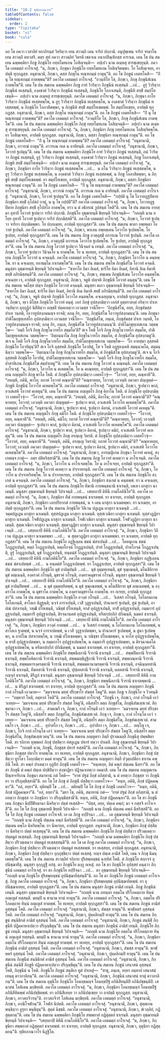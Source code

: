 ```yaml
---
title: "10.2 ทุติยภาณวาร"
tableOfContents: false
sidebar:
  order: 2
type: "tipitaka"
basket: "vi"
book: "cula"
---
```



<DynamicBreadcrumb />

<Division number="411" book="cula">

<Paragraph number="2017" book="cula">
อถ โข ภควา เวสาลิยํ ยถาภิรนฺตํ วิหริตฺวา เยน สาวตฺถิ เตน จาริกํ ปกฺกามิ. อนุปุพฺเพน จาริกํ จรมาโน เยน สาวตฺถิ ตทวสริ. ตตฺร สุทํ ภควา สาวตฺถิยํ วิหรติ เชตวเน อนาถปิณฺฑิกสฺส อาราเม. เตน โข ปน สมเยน ฉพฺพคฺคิยา ภิกฺขู ภิกฺขุนิโย กทฺทโมทเกน โอสิญฺจนฺติ—  อปฺเปว นาม อเมฺหสุ สารชฺเชยฺยุนฺติ. ภควโต เอตมตฺถํ อาโรเจสุํ. “น, ภิกฺขเว, ภิกฺขุนา ภิกฺขุนิโย กทฺทโมทเกน โอสิญฺจิตพฺพา. โย โอสิญฺเจยฺย, อาปตฺติ ทุกฺกฏสฺส. อนุชานามิ, ภิกฺขเว, ตสฺส ภิกฺขุโน ทณฺฑกมฺมํ กาตุนฺ”ติ. อถ โข ภิกฺขูนํ เอตทโหสิ—  “กิํ นุ โข ทณฺฑกมฺมํ กาตพฺพนฺ”ติ? ภควโต เอตมตฺถํ อาโรเจสุํ. “อวนฺทิโย โส, ภิกฺขเว, ภิกฺขุ ภิกฺขุนิสํเฆน กาตพฺโพ”ติ.
</Paragraph>

<Paragraph number="2018" book="cula">
เตน โข ปน สมเยน ฉพฺพคฺคิยา ภิกฺขู กายํ วิวริตฺวา ภิกฺขุนีนํ ทเสฺสนฺติ …เป…  อูรุํ วิวริตฺวา ภิกฺขุนีนํ ทเสฺสนฺติ, องฺคชาตํ วิวริตฺวา ภิกฺขุนีนํ ทเสฺสนฺติ, ภิกฺขุนิโย โอภาเสนฺติ, ภิกฺขุนีหิ สทฺธิํ สมฺปโยเชนฺติ—  อปฺเปว นาม อเมฺหสุ สารชฺเชยฺยุนฺติ. ภควโต เอตมตฺถํ อาโรเจสุํ. “น, ภิกฺขเว, ภิกฺขุนา กาโย วิวริตฺวา ภิกฺขุนีนํ ทเสฺสตพฺโพ, น อูรุ วิวริตฺวา ภิกฺขุนีนํ ทเสฺสตพฺโพ, น องฺคชาตํ วิวริตฺวา ภิกฺขุนีนํ ทเสฺสตพฺพํ, น ภิกฺขุนิโย โอภาสิตพฺพา, น ภิกฺขุนีหิ สทฺธิํ สมฺปโยเชตพฺพํ. โย สมฺปโยเชยฺย, อาปตฺติ ทุกฺกฏสฺส. อนุชานามิ, ภิกฺขเว, ตสฺส ภิกฺขุโน ทณฺฑกมฺมํ กาตุนฺ”ติ. อถ โข ภิกฺขูนํ เอตทโหสิ—  “กิํ นุ โข ทณฺฑกมฺมํ กาตพฺพนฺ”ติ? ภควโต เอตมตฺถํ อาโรเจสุํ. “อวนฺทิโย โส, ภิกฺขเว, ภิกฺขุ ภิกฺขุนิสํเฆน กาตพฺโพ”ติ.
</Paragraph>

<Paragraph number="2019" book="cula">
เตน โข ปน สมเยน ฉพฺพคฺคิยา ภิกฺขุนิโย ภิกฺขุํ กทฺทโมทเกน โอสิญฺจนฺติ—  อปฺเปว นาม อเมฺหสุ สารชฺเชยฺยุนฺติ. ภควโต เอตมตฺถํ อาโรเจสุํ. “น, ภิกฺขเว, ภิกฺขุนิยา ภิกฺขุ กทฺทโมทเกน โอสิญฺจิตพฺโพ. ยา โอสิญฺเจยฺย, อาปตฺติ ทุกฺกฏสฺส. อนุชานามิ, ภิกฺขเว, ตสฺสา ภิกฺขุนิยา ทณฺฑกมฺมํ กาตุนฺ”ติ. อถ โข ภิกฺขูนํ เอตทโหสิ—  “กิํ นุ โข ทณฺฑกมฺมํ กาตพฺพนฺ”ติ? ภควโต เอตมตฺถํ อาโรเจสุํ. “อนุชานามิ, ภิกฺขเว, อาวรณํ กาตุนฺ”ติ. อาวรเณ กเต น อาทิยนฺติ. ภควโต เอตมตฺถํ อาโรเจสุํ. “อนุชานามิ, ภิกฺขเว, โอวาทํ ฐเปตุนฺ”ติ.
</Paragraph>

<Paragraph number="2020" book="cula">
เตน โข ปน สมเยน ฉพฺพคฺคิยา ภิกฺขุนิโย กายํ วิวริตฺวา ภิกฺขูนํ ทเสฺสนฺติ, ถนํ วิวริตฺวา ภิกฺขูนํ ทเสฺสนฺติ, อูรุํ วิวริตฺวา ภิกฺขูนํ ทเสฺสนฺติ, องฺคชาตํ วิวริตฺวา ภิกฺขูนํ ทเสฺสนฺติ, ภิกฺขู โอภาเสนฺติ, ภิกฺขูหิ สทฺธิํ สมฺปโยเชนฺติ—  อปฺเปว นาม อเมฺหสุ สารชฺเชยฺยุนฺติ. ภควโต เอตมตฺถํ อาโรเจสุํ. “น, ภิกฺขเว, ภิกฺขุนิยา กาโย วิวริตฺวา ภิกฺขูนํ ทเสฺสตพฺโพ …เป…  น ถโน วิวริตฺวา ภิกฺขูนํ ทเสฺสตพฺโพ, น อูรุ วิวริตฺวา ภิกฺขูนํ ทเสฺสตพฺโพ, น องฺคชาตํ วิวริตฺวา ภิกฺขูนํ ทเสฺสตพฺพํ, น ภิกฺขู โอภาสิตพฺพา, น ภิกฺขูหิ สทฺธิํ สมฺปโยเชตพฺพํ. ยา สมฺปโยเชยฺย, อาปตฺติ ทุกฺกฏสฺส. อนุชานามิ, ภิกฺขเว, ตสฺสา ภิกฺขุนิยา ทณฺฑกมฺมํ กาตุนฺ”ติ.
</Paragraph>

<Paragraph number="2021" book="cula">
อถ โข ภิกฺขูนํ เอตทโหสิ—  “กิํ นุ โข ทณฺฑกมฺมํ กาตพฺพนฺ”ติ? ภควโต เอตมตฺถํ อาโรเจสุํ. “อนุชานามิ, ภิกฺขเว, อาวรณํ กาตุนฺ”ติ.
</Paragraph>

<Paragraph number="2022" book="cula">
อาวรเณ กเต น อาทิยนฺติ. ภควโต เอตมตฺถํ อาโรเจสุํ. “อนุชานามิ, ภิกฺขเว, โอวาทํ ฐเปตุนฺ”ติ.
</Paragraph>

<Paragraph number="2023" book="cula">
อถ โข ภิกฺขูนํ เอตทโหสิ—  “กปฺปติ นุ โข โอวาทฏฺฐปิตาย ภิกฺขุนิยา สทฺธิํ อุโปสถํ กาตุํ, น นุ โข กปฺปตี”ติ? ภควโต เอตมตฺถํ อาโรเจสุํ. “น, ภิกฺขเว, โอวาทฏฺฐปิตาย ภิกฺขุนิยา สทฺธิํ อุโปสโถ กาตพฺโพ, ยาว น ตํ อธิกรณํ วูปสนฺตํ โหตี”ติ.
</Paragraph>

</Division>
<Division number="412" book="cula">

<Paragraph number="2024" book="cula">
เตน โข ปน สมเยน อายสฺมา อุทายี โอวาทํ ฐเปตฺวา จาริกํ ปกฺกามิ. ภิกฺขุนิโย อุชฺฌายนฺติ ขิยฺยนฺติ วิปาเจนฺติ—  “กถญฺหิ นาม อโยฺย อุทายี โอวาทํ ฐเปตฺวา จาริกํ ปกฺกมิสฺสตี”ติ. ภควโต เอตมตฺถํ อาโรเจสุํ. “น, ภิกฺขเว, โอวาทํ ฐเปตฺวา จาริกา ปกฺกมิตพฺพา. โย ปกฺกเมยฺย, อาปตฺติ ทุกฺกฏสฺสา”ติ.
</Paragraph>

<Paragraph number="2025" book="cula">
เตน โข ปน สมเยน พาลา อพฺยตฺตา โอวาทํ ฐเปนฺติ. ภควโต เอตมตฺถํ อาโรเจสุํ. “น, ภิกฺขเว, พาเลน อพฺยตฺเตน โอวาโท ฐเปตพฺโพ. โย ฐเปยฺย, อาปตฺติ ทุกฺกฏสฺสา”ติ.
</Paragraph>

<Paragraph number="2026" book="cula">
เตน โข ปน สมเยน ภิกฺขู อวตฺถุสฺมิํ อการเณ โอวาทํ ฐเปนฺติ. ภควโต เอตมตฺถํ อาโรเจสุํ. “น, ภิกฺขเว, อวตฺถุสฺมิํ อการเณ โอวาโท ฐเปตพฺโพ. โย ฐเปยฺย, อาปตฺติ ทุกฺกฏสฺสา”ติ.
</Paragraph>

<Paragraph number="2027" book="cula">
เตน โข ปน สมเยน ภิกฺขู โอวาทํ ฐเปตฺวา วินิจฺฉยํ น เทนฺติ. ภควโต เอตมตฺถํ อาโรเจสุํ. “น, ภิกฺขเว, โอวาทํ ฐเปตฺวา วินิจฺฉโย น ทาตพฺโพ. โย น ทเทยฺย, อาปตฺติ ทุกฺกฏสฺสา”ติ.
</Paragraph>

</Division>
<Division number="413" book="cula">

<Paragraph number="2028" book="cula">
เตน โข ปน สมเยน ภิกฺขุนิโย โอวาทํ น คจฺฉนฺติ. ภควโต เอตมตฺถํ อาโรเจสุํ. “น, ภิกฺขเว, ภิกฺขุนิยา โอวาโท น คนฺตพฺโพ. ยา น คจฺเฉยฺย, ยถาธมฺโม กาเรตพฺโพ”ติ.
</Paragraph>

<Paragraph number="2029" book="cula">
เตน โข ปน สมเยน สพฺโพ ภิกฺขุนิสํโฆ โอวาทํ คจฺฉติ. มนุสฺสา อุชฺฌายนฺติ ขิยฺยนฺติ วิปาเจนฺติ—  “ชายาโย อิมา อิเมสํ, ชาริโย อิมา อิเมสํ, อิทานิ อิเม อิมาหิ สทฺธิํ อภิรมิสฺสนฺตี”ติ. ภควโต เอตมตฺถํ อาโรเจสุํ. “น, ภิกฺขเว, สพฺเพน ภิกฺขุนิสํเฆน โอวาโท คนฺตพฺโพ. คจฺเฉยฺย เจ, อาปตฺติ ทุกฺกฏสฺส. อนุชานามิ, ภิกฺขเว, จตูหิ ปญฺจหิ ภิกฺขุนีหิ โอวาทํ คนฺตุนฺ”ติ.
</Paragraph>

<Paragraph number="2030" book="cula">
เตน โข ปน สมเยน จตโสฺส ปญฺจ ภิกฺขุนิโย โอวาทํ คจฺฉนฺติ. มนุสฺสา ตเถว อุชฺฌายนฺติ ขิยฺยนฺติ วิปาเจนฺติ—  “ชายาโย อิมา อิเมสํ, ชาริโย อิมา อิเมสํ, อิทานิ อิเม อิมาหิ สทฺธิํ อภิรมิสฺสนฺตี”ติ. ภควโต เอตมตฺถํ อาโรเจสุํ. “น, ภิกฺขเว, จตูหิ ปญฺจหิ ภิกฺขุนีหิ โอวาโท คนฺตพฺโพ. คจฺเฉยฺยุญฺเจ, อาปตฺติ ทุกฺกฏสฺส. อนุชานามิ, ภิกฺขเว, ทฺเว ติโสฺส ภิกฺขุนิโย โอวาทํ คนฺตุํ. เอกํ ภิกฺขุํ อุปสงฺกมิตฺวา เอกํสํ อุตฺตราสงฺคํ กริตฺวา ปาเท วนฺทิตฺวา อุกฺกุฏิกํ นิสีทิตฺวา อญฺชลิํ ปคฺคเหตฺวา เอวมสฺส วจนีโย—  ‘ภิกฺขุนิสํโฆ, อยฺย, ภิกฺขุสํฆสฺส ปาเท วนฺทติ, โอวาทูปสงฺกมนญฺจ ยาจติ; ลภตุ กิร, อยฺย, ภิกฺขุนิสํโฆ โอวาทูปสงฺกมนนฺ’ติ. เตน ภิกฺขุนา ปาติโมกฺขุทฺเทสโก อุปสงฺกมิตฺวา เอวมสฺส วจนีโย—  ‘ภิกฺขุนิสํโฆ, ภนฺเต, ภิกฺขุสํฆสฺส ปาเท วนฺทติ, โอวาทูปสงฺกมนญฺจ ยาจติ; ลภตุ กิร, ภนฺเต, ภิกฺขุนิสํโฆ โอวาทูปสงฺกมนนฺ’ติ. ปาติโมกฺขุทฺเทสเกน วตฺตพฺโพ—  ‘อตฺถิ โกจิ ภิกฺขุ ภิกฺขุโนวาทโก สมฺมโต’ติ? สเจ โหติ โกจิ ภิกฺขุ ภิกฺขุโนวาทโก สมฺมโต, ปาติโมกฺขุทฺเทสเกน วตฺตพฺโพ—  ‘อิตฺถนฺนาโม ภิกฺขุ ภิกฺขุโนวาทโก สมฺมโต, ตํ ภิกฺขุนิสํโฆ อุปสงฺกมตู’ติ. สเจ น โหติ โกจิ ภิกฺขุ ภิกฺขุโนวาทโก สมฺมโต, ปาติโมกฺขุทฺเทสเกน วตฺตพฺโพ—  ‘โก อายสฺมา อุสฺสหติ ภิกฺขุนิโย โอวทิตุนฺ’ติ? สเจ โกจิ อุสฺสหติ ภิกฺขุนิโย โอวทิตุํ, โส จ โหติ อฏฺฐหงฺเคหิ สมนฺนาคโต, สมฺมนฺนิตฺวา วตฺตพฺโพ—  ‘อิตฺถนฺนาโม ภิกฺขุ ภิกฺขุโนวาทโก สมฺมโต, ตํ ภิกฺขุนิสํโฆ อุปสงฺกมตู’ติ. สเจ น โกจิ อุสฺสหติ ภิกฺขุนิโย โอวทิตุํ, ปาติโมกฺขุทฺเทสเกน วตฺตพฺโพ—  ‘นตฺถิ โกจิ ภิกฺขุ ภิกฺขุโนวาทโก สมฺมโต, ปาสาทิเกน ภิกฺขุนิสํโฆ สมฺปาเทตู’”ติ.
</Paragraph>

</Division>
<Division number="414" book="cula">

<Paragraph number="2031" book="cula">
เตน โข ปน สมเยน ภิกฺขู โอวาทํ น คณฺหนฺติ. ภควโต เอตมตฺถํ อาโรเจสุํ. “น, ภิกฺขเว, โอวาโท น คเหตพฺโพ. โย น คเณฺหยฺย, อาปตฺติ ทุกฺกฏสฺสา”ติ.
</Paragraph>

<Paragraph number="2032" book="cula">
เตน โข ปน สมเยน อญฺญตโร ภิกฺขุ พาโล โหติ. ตํ ภิกฺขุนิโย อุปสงฺกมิตฺวา เอตทโวจุํ—  “โอวาทํ, อยฺย, คณฺหาหี”ติ. “อหญฺหิ, ภคินี, พาโล; กถาหํ โอวาทํ คณฺหามี”ติ? “คณฺหาหยฺย, โอวาทํ; เอวญฺหิ ภควตา ปญฺญตฺตํ—  ภิกฺขูหิ ภิกฺขุนีนํ โอวาโท คเหตพฺโพ”ติ. ภควโต เอตมตฺถํ อาโรเจสุํ. “อนุชานามิ, ภิกฺขเว, ฐเปตฺวา พาลํ, อวเสเสหิ โอวาทํ คเหตุนฺ”ติ.
</Paragraph>

<Paragraph number="2033" book="cula">
เตน โข ปน สมเยน อญฺญตโร ภิกฺขุ คิลาโน โหติ. ตํ ภิกฺขุนิโย อุปสงฺกมิตฺวา เอตทโวจุํ—  “โอวาทํ, อยฺย, คณฺหาหี”ติ. “อหญฺหิ, ภคินี, คิลาโน; กถาหํ โอวาทํ คณฺหามี”ติ? “คณฺหาหยฺย, โอวาทํ; เอวญฺหิ ภควตา ปญฺญตฺตํ—  ฐเปตฺวา พาลํ, อวเสเสหิ โอวาโท คเหตพฺโพ”ติ. ภควโต เอตมตฺถํ อาโรเจสุํ. “อนุชานามิ, ภิกฺขเว, ฐเปตฺวา พาลํ, ฐเปตฺวา คิลานํ, อวเสเสหิ โอวาทํ คเหตุนฺ”ติ.
</Paragraph>

<Paragraph number="2034" book="cula">
เตน โข ปน สมเยน อญฺญตโร ภิกฺขุ คมิโก โหติ. ตํ ภิกฺขุนิโย อุปสงฺกมิตฺวา เอตทโวจุํ—  “โอวาทํ, อยฺย, คณฺหาหี”ติ. “อหญฺหิ, ภคินี, คมิโก; กถาหํ โอวาทํ คณฺหามี”ติ? “คณฺหาหยฺย, โอวาทํ; เอวญฺหิ ภควตา ปญฺญตฺตํ—  ฐเปตฺวา พาลํ, ฐเปตฺวา คิลานํ, อวเสเสหิ โอวาโท คเหตพฺโพ”ติ. ภควโต เอตมตฺถํ อาโรเจสุํ. “อนุชานามิ, ภิกฺขเว, ฐเปตฺวา พาลํ, ฐเปตฺวา คิลานํ, ฐเปตฺวา คมิกํ, อวเสเสหิ โอวาทํ คเหตุนฺ”ติ.
</Paragraph>

<Paragraph number="2035" book="cula">
เตน โข ปน สมเยน อญฺญตโร ภิกฺขุ อรญฺเญ วิหรติ. ตํ ภิกฺขุนิโย อุปสงฺกมิตฺวา เอตทโวจุํ—  “โอวาทํ, อยฺย, คณฺหาหี”ติ. “อหญฺหิ, ภคินี, อรญฺเญ วิหรามิ; กถาหํ โอวาทํ คณฺหามี”ติ? “คณฺหาหยฺย, โอวาทํ; เอวญฺหิ ภควตา ปญฺญตฺตํ—  ฐเปตฺวา พาลํ, ฐเปตฺวา คิลานํ, ฐเปตฺวา คมิกํ, อวเสเสหิ โอวาโท คเหตพฺโพ”ติ. ภควโต เอตมตฺถํ อาโรเจสุํ. “อนุชานามิ, ภิกฺขเว, อารญฺญิเกน ภิกฺขุนา โอวาทํ คเหตุํ, สงฺเกตญฺจ กาตุํ—  อตฺร ปติหริสฺสามี”ติ.
</Paragraph>

</Division>
<Division number="415" book="cula">

<Paragraph number="2036" book="cula">
เตน โข ปน สมเยน ภิกฺขู โอวาทํ คเหตฺวา น อาโรเจนฺติ. ภควโต เอตมตฺถํ อาโรเจสุํ. “น, ภิกฺขเว, โอวาโท น อาโรเจตพฺโพ. โย น อาโรเจยฺย, อาปตฺติ ทุกฺกฏสฺสา”ติ.
</Paragraph>

<Paragraph number="2037" book="cula">
เตน โข ปน สมเยน ภิกฺขู โอวาทํ คเหตฺวา น ปจฺจาหรนฺติ. ภควโต เอตมตฺถํ อาโรเจสุํ. “น, ภิกฺขเว, โอวาโท น ปจฺจาหริตพฺโพ. โย น ปจฺจาหเรยฺย, อาปตฺติ ทุกฺกฏสฺสา”ติ.
</Paragraph>

<Paragraph number="2038" book="cula">
เตน โข ปน สมเยน ภิกฺขุนิโย สงฺเกตํ น คจฺฉนฺติ. ภควโต เอตมตฺถํ อาโรเจสุํ. “น, ภิกฺขเว, ภิกฺขุนิยา สงฺเกตํ น คนฺตพฺพํ. ยา น คจฺเฉยฺย, อาปตฺติ ทุกฺกฏสฺสา”ติ.
</Paragraph>

</Division>
<Division number="416" book="cula">

<Paragraph number="2039" book="cula">
เตน โข ปน สมเยน ภิกฺขุนิโย ทีฆานิ กายพนฺธนานิ ธาเรนฺติ, เตเหว ผาสุกา นาเมนฺติ. มนุสฺสา อุชฺฌายนฺติ ขิยฺยนฺติ วิปาเจนฺติ …เป…  เสยฺยถาปิ คิหินี กามโภคินิโย”ติ. ภควโต เอตมตฺถํ อาโรเจสุํ. “น, ภิกฺขเว, ภิกฺขุนิยา ทีฆํ กายพนฺธนํ ธาเรตพฺพํ. ยา ธาเรยฺย, อาปตฺติ ทุกฺกฏสฺส. อนุชานามิ, ภิกฺขเว, ภิกฺขุนิยา เอกปริยากตํ กายพนฺธนํ, น จ เตน ผาสุกา นาเมตพฺพา. ยา นาเมยฺย, อาปตฺติ ทุกฺกฏสฺสา”ติ.
</Paragraph>

<Paragraph number="2040" book="cula">
เตน โข ปน สมเยน ภิกฺขุนิโย วิลีเวน ปฏฺเฏน ผาสุกา นาเมนฺติ …เป…  จมฺมปฏฺเฏน ผาสุกา นาเมนฺติ. ทุสฺสปฏฺเฏน ผาสุกา นาเมนฺติ. ทุสฺสเวณิยา ผาสุกา นาเมนฺติ. ทุสฺสวฏฺฏิยา ผาสุกา นาเมนฺติ. โจฬปฏฺเฏน ผาสุกา นาเมนฺติ. โจฬเวณิยา ผาสุกา นาเมนฺติ. โจฬวฏฺฏิยา ผาสุกา นาเมนฺติ. สุตฺตเวณิยา ผาสุกา นาเมนฺติ. สุตฺตวฏฺฏิยา ผาสุกา นาเมนฺติ. มนุสฺสา อุชฺฌายนฺติ ขิยฺยนฺติ วิปาเจนฺติ …เป…  เสยฺยถาปิ คิหินี กามโภคินิโย”ติ. ภควโต เอตมตฺถํ อาโรเจสุํ. “น, ภิกฺขเว, ภิกฺขุนิยา วิลีเวน ปฏฺเฏน ผาสุกา นาเมตพฺพา …เป…  น สุตฺตวฏฺฏิยา ผาสุกา นาเมตพฺพา. ยา นาเมยฺย, อาปตฺติ ทุกฺกฏสฺสา”ติ.
</Paragraph>

<Paragraph number="2041" book="cula">
เตน โข ปน สมเยน ภิกฺขุนิโย อฏฺฐิเลฺลน ชฆนํ ฆํสาเปนฺติ …เป…  โคหนุเกน ชฆนํ โกฏฺฏาเปนฺติ, หตฺถํ โกฏฺฏาเปนฺติ, หตฺถโกจฺฉํ โกฏฺฏาเปนฺติ, ปาทํ โกฏฺฏาเปนฺติ, ปาทโกจฺฉํ โกฏฺฏาเปนฺติ, อูรุํ โกฏฺฏาเปนฺติ, มุขํ โกฏฺฏาเปนฺติ, ทนฺตมํสํ โกฏฺฏาเปนฺติ. มนุสฺสา อุชฺฌายนฺติ ขิยฺยนฺติ วิปาเจนฺติ …เป…  เสยฺยถาปิ คิหินี กามโภคินิโย”ติ. ภควโต เอตมตฺถํ อาโรเจสุํ. “น, ภิกฺขเว, ภิกฺขุนิยา อฏฺฐิเลฺลน ชฆนํ ฆํสาเปตพฺพํ …เป…  น ทนฺตมํสํ โกฏฺฏาเปตพฺพํ. ยา โกฏฺฏาเปยฺย, อาปตฺติ ทุกฺกฏสฺสา”ติ.
</Paragraph>

</Division>
<Division number="417" book="cula">

<Paragraph number="2042" book="cula">
เตน โข ปน สมเยน ฉพฺพคฺคิยา ภิกฺขุนิโย มุขํ อาลิมฺปนฺติ …เป…  มุขํ อุมฺมทฺเทนฺติ, มุขํ จุณฺเณนฺติ, มโนสิลิกาย มุขํ ลญฺเฉนฺติ, องฺคราคํ กโรนฺติ, มุขราคํ กโรนฺติ, องฺคราคมุขราคํ กโรนฺติ. มนุสฺสา อุชฺฌายนฺติ ขิยฺยนฺติ วิปาเจนฺติ …เป…  เสยฺยถาปิ คิหินี กามโภคินิโย”ติ. ภควโต เอตมตฺถํ อาโรเจสุํ. “น, ภิกฺขเว, ภิกฺขุนิยา มุขํ อาลิมฺปิตพฺพํ …เป…  น มุขํ อุมฺมทฺทิตพฺพํ, น มุขํ จุณฺเณตพฺพํ, น มโนสิลิกาย มุขํ ลญฺเฉตพฺพํ, น องฺคราโค กาตพฺโพ, น มุขราโค กาตพฺโพ, น องฺคราคมุขราโค กาตพฺโพ. ยา กเรยฺย, อาปตฺติ ทุกฺกฏสฺสา”ติ.
</Paragraph>

<Paragraph number="2043" book="cula">
เตน โข ปน สมเยน ฉพฺพคฺคิยา ภิกฺขุนิโย อวงฺคํ กโรนฺติ …เป…  วิเสสกํ กโรนฺติ, โอโลกนเกน โอโลเกนฺติ, สาโลเก ติฏฺฐนฺติ; นจฺจํ การาเปนฺติ, เวสิํ วุฏฺฐาเปนฺติ, ปานาคารํ ฐเปนฺติ, สูนํ ฐเปนฺติ, อาปณํ ปสาเรนฺติ, วฑฺฒิํ ปโยเชนฺติ, วณิชฺชํ ปโยเชนฺติ, ทาสํ อุปฏฺฐาเปนฺติ, ทาสิํ อุปฏฺฐาเปนฺติ, กมฺมการํ อุปฏฺฐาเปนฺติ, กมฺมการิํ อุปฏฺฐาเปนฺติ, ติรจฺฉานคตํ อุปฏฺฐาเปนฺติ, หรีตกปกฺกิกํ ปกิณนฺติ, นมตกํ ธาเรนฺติ. มนุสฺสา อุชฺฌายนฺติ ขิยฺยนฺติ วิปาเจนฺติ …เป…  เสยฺยถาปิ คิหินี กามโภคินิโย”ติ. ภควโต เอตมตฺถํ อาโรเจสุํ. “น, ภิกฺขเว, ภิกฺขุนิยา อวงฺคํ กาตพฺพํ …เป…  น วิเสสกํ กาตพฺพํ, น โอโลกนเกน โอโลเกตพฺพํ, น สาโลเก ฐาตพฺพํ, น นจฺจํ การาเปตพฺพํ, น เวสี วุฏฺฐาเปตพฺพา, น ปานาคารํ ฐเปตพฺพํ, น สูนา ฐเปตพฺพา, น อาปโณ ปสาเรตพฺโพ, น วฑฺฒิ ปโยเชตพฺพา, น วณิชฺชา ปโยเชตพฺพา, น ทาโส อุปฏฺฐาเปตพฺโพ, น ทาสี อุปฏฺฐาเปตพฺพา, น กมฺมกาโร อุปฏฺฐาเปตพฺโพ, น กมฺมการี อุปฏฺฐาเปตพฺพา, น ติรจฺฉานคโต อุปฏฺฐาเปตพฺโพ, น หรีตกปกฺกิกํ ปกิณิตพฺพํ, น นมตกํ ธาเรตพฺพํ. ยา ธาเรยฺย, อาปตฺติ ทุกฺกฏสฺสา”ติ.
</Paragraph>

</Division>
<Division number="418" book="cula">

<Paragraph number="2044" book="cula">
เตน โข ปน สมเยน ฉพฺพคฺคิยา ภิกฺขุนิโย สพฺพนีลกานิ จีวรานิ ธาเรนฺติ …เป…  สพฺพปีตกานิ จีวรานิ ธาเรนฺติ, สพฺพโลหิตกานิ จีวรานิ ธาเรนฺติ, สพฺพมญฺชิฏฺฐิกานิ จีวรานิ ธาเรนฺติ, สพฺพกณฺหานิ จีวรานิ ธาเรนฺติ, สพฺพมหารงฺครตฺตานิ จีวรานิ ธาเรนฺติ, สพฺพมหานามรตฺตานิ จีวรานิ ธาเรนฺติ, อจฺฉินฺนทสานิ จีวรานิ ธาเรนฺติ, ทีฆทสานิ จีวรานิ ธาเรนฺติ, ปุปฺผทสานิ จีวรานิ ธาเรนฺติ, ผลทสานิ จีวรานิ ธาเรนฺติ, กญฺจุกํ ธาเรนฺติ, ติรีฏกํ ธาเรนฺติ. มนุสฺสา อุชฺฌายนฺติ ขิยฺยนฺติ วิปาเจนฺติ …เป…  เสยฺยถาปิ คิหินี กามโภคินิโย”ติ. ภควโต เอตมตฺถํ อาโรเจสุํ. “น, ภิกฺขเว, ภิกฺขุนิยา สพฺพนีลกานิ จีวรานิ ธาเรตพฺพานิ …เป…  น ติรีฏกํ ธาเรตพฺพํ. ยา ธาเรยฺย, อาปตฺติ ทุกฺกฏสฺสา”ติ.
</Paragraph>

</Division>
<Division number="419" book="cula">

<Paragraph number="2045" book="cula">
เตน โข ปน สมเยน อญฺญตรา ภิกฺขุนี กาลํ กโรนฺตี เอวมาห—  “มมจฺจเยน มยฺหํ ปริกฺขาโร สํฆสฺส โหตู”ติ. ตตฺถ ภิกฺขู จ ภิกฺขุนิโย จ วิวทนฺติ—  “อมฺหากํ โหติ, อมฺหากํ โหตี”ติ. ภควโต เอตมตฺถํ อาโรเจสุํ. “ภิกฺขุนี เจ, ภิกฺขเว, กาลํ กโรนฺตี เอวํ วเทยฺย—  ‘มมจฺจเยน มยฺหํ ปริกฺขาโร สํฆสฺส โหตู’ติ, อนิสฺสโร ตตฺถ ภิกฺขุสํโฆ, ภิกฺขุนิสํฆเสฺสเวตํ. สิกฺขมานา เจ, ภิกฺขเว …เป…  สามเณรี เจ, ภิกฺขเว, กาลํ กโรนฺตี เอวํ วเทยฺย—  ‘มมจฺจเยน มยฺหํ ปริกฺขาโร สํฆสฺส โหตู’ติ, อนิสฺสโร ตตฺถ ภิกฺขุสํโฆ, ภิกฺขุนิสํฆเสฺสเวตํ. ภิกฺขุ เจ, ภิกฺขเว, กาลํ กโรนฺโต เอวํ วเทยฺย—  ‘มมจฺจเยน มยฺหํ ปริกฺขาโร สํฆสฺส โหตู’ติ, อนิสฺสโร ตตฺถ ภิกฺขุนิสํโฆ, ภิกฺขุสํฆเสฺสเวตํ. สามเณโร เจ, ภิกฺขเว …เป…  อุปาสโก เจ, ภิกฺขเว …เป…  อุปาสิกา เจ, ภิกฺขเว …เป…  อญฺโญ เจ, ภิกฺขเว, โกจิ กาลํ กโรนฺโต เอวํ วเทยฺย—  ‘มมจฺจเยน มยฺหํ ปริกฺขาโร สํฆสฺส โหตู’ติ, อนิสฺสโร ตตฺถ ภิกฺขุนิสํโฆ, ภิกฺขุสํฆเสฺสเวตนฺ”ติ.
</Paragraph>

</Division>
<Division number="420" book="cula">

<Paragraph number="2046" book="cula">
เตน โข ปน สมเยน อญฺญตรา อิตฺถี ปุราณมลฺลี ภิกฺขุนีสุ ปพฺพชิตา โหติ. สา รถิกาย ทุพฺพลกํ ภิกฺขุํ ปสฺสิตฺวา อํสกูเฏน ปหารํ ทตฺวา ปาเตสิ. ภิกฺขู อุชฺฌายนฺติ ขิยฺยนฺติ วิปาเจนฺติ—  “กถญฺหิ นาม, ภิกฺขุนี, ภิกฺขุสฺส ปหารํ ทสฺสตี”ติ. ภควโต เอตมตฺถํ อาโรเจสุํ. “น, ภิกฺขเว, ภิกฺขุนิยา ภิกฺขุสฺส ปหาโร ทาตพฺโพ. ยา ทเทยฺย, อาปตฺติ ทุกฺกฏสฺส. อนุชานามิ, ภิกฺขเว, ภิกฺขุนิยา ภิกฺขุํ ปสฺสิตฺวา ทูรโตว โอกฺกมิตฺวา มคฺคํ ทาตุนฺ”ติ.
</Paragraph>

<Paragraph number="2047" book="cula">
เตน โข ปน สมเยน อญฺญตรา อิตฺถี ปวุตฺถปติกา ชาเรน คพฺภินี โหติ. สา คพฺภํ ปาเตตฺวา กุลูปิกํ ภิกฺขุนิํ เอตทโวจ—  “หนฺทเยฺย, อิมํ คพฺภํ ปตฺเตน นีหรา”ติ. อถ โข สา ภิกฺขุนี ตํ คพฺภํ ปตฺเต ปกฺขิปิตฺวา สงฺฆาฏิยา ปฏิจฺฉาเทตฺวา อคมาสิ. เตน โข ปน สมเยน อญฺญตเรน ปิณฺฑจาริเกน ภิกฺขุนา สมาทานํ กตํ โหติ—  “ยาหํ ปฐมํ ภิกฺขํ ลภิสฺสามิ, น ตํ อทตฺวา ภิกฺขุสฺส วา ภิกฺขุนิยา วา ปริภุญฺชิสฺสามี”ติ. อถ โข โส ภิกฺขุ ตํ ภิกฺขุนิํ ปสฺสิตฺวา เอตทโวจ—  “หนฺท, ภคินิ, ภิกฺขํ ปฏิคฺคณฺหา”ติ. “อลํ, อยฺยา”ติ.
</Paragraph>

<Paragraph number="2048" book="cula">
ทุติยมฺปิ โข …เป…  ตติยมฺปิ โข โส ภิกฺขุ ตํ ภิกฺขุนิํ เอตทโวจ—  “หนฺท, ภคินิ, ภิกฺขํ ปฏิคฺคณฺหา”ติ. “อลํ, อยฺยา”ติ. “มยา โข, ภคินิ, สมาทานํ กตํ—  ‘ยาหํ ปฐมํ ภิกฺขํ ลภิสฺสามิ, น ตํ อทตฺวา ภิกฺขุสฺส วา ภิกฺขุนิยา วา ปริภุญฺชิสฺสามี’ติ. หนฺท, ภคินิ, ภิกฺขํ ปฏิคฺคณฺหา”ติ. อถ โข สา ภิกฺขุนี เตน ภิกฺขุนา นิปฺปีฬิยมานา นีหริตฺวา ปตฺตํ ทเสฺสสิ—  “ปสฺส, อยฺย, ปตฺเต คพฺภํ; มา จ กสฺสจิ อาโรเจสี”ติ. อถ โข โส ภิกฺขุ อุชฺฌายติ ขิยฺยติ วิปาเจติ—  “กถญฺหิ นาม ภิกฺขุนี ปตฺเตน คพฺภํ นีหริสฺสตี”ติ. อถ โข โส ภิกฺขุ ภิกฺขูนํ เอตมตฺถํ อาโรเจสิ. เย เต ภิกฺขู อปฺปิจฺฉา …เป…  เต อุชฺฌายนฺติ ขิยฺยนฺติ วิปาเจนฺติ—  “กถญฺหิ นาม ภิกฺขุนี ปตฺเตน คพฺภํ นีหริสฺสตี”ติ. ภควโต เอตมตฺถํ อาโรเจสุํ. “น, ภิกฺขเว, ภิกฺขุนิยา ปตฺเตน คพฺโภ นีหริตพฺโพ. ยา นีหเรยฺย, อาปตฺติ ทุกฺกฏสฺส. อนุชานามิ, ภิกฺขเว, ภิกฺขุนิยา ภิกฺขุํ ปสฺสิตฺวา นีหริตฺวา ปตฺตํ ทเสฺสตุนฺ”ติ.
</Paragraph>

<Paragraph number="2049" book="cula">
เตน โข ปน สมเยน ฉพฺพคฺคิยา ภิกฺขุนิโย ภิกฺขุํ ปสฺสิตฺวา ปริวตฺเตตฺวา ปตฺตมูลํ ทเสฺสนฺติ. ภิกฺขู อุชฺฌายนฺติ ขิยฺยนฺติ วิปาเจนฺติ—  “กถญฺหิ นาม ฉพฺพคฺคิยา ภิกฺขุนิโย ภิกฺขุํ ปสฺสิตฺวา ปริวตฺเตตฺวา ปตฺตมูลํ ทเสฺสสฺสนฺตี”ติ. อถ โข เต ภิกฺขู ภควโต เอตมตฺถํ อาโรเจสุํ. “น, ภิกฺขเว, ภิกฺขุนิยา ภิกฺขุํ ปสฺสิตฺวา ปริวตฺเตตฺวา ปตฺตมูลํ ทเสฺสตพฺพํ. ยา ทเสฺสยฺย, อาปตฺติ ทุกฺกฏสฺส. อนุชานามิ, ภิกฺขเว, ภิกฺขุนิยา ภิกฺขุํ ปสฺสิตฺวา อุกฺกุชฺชิตฺวา ปตฺตํ ทเสฺสตุํ. ยญฺจ ปตฺเต อามิสํ โหติ, เตน จ ภิกฺขุ นิมนฺเตตพฺโพ”ติ.
</Paragraph>

<Paragraph number="2050" book="cula">
เตน โข ปน สมเยน สาวตฺถิยํ รถิกาย ปุริสพฺยญฺชนํ ฉฑฺฑิตํ โหติ. ตํ ภิกฺขุนิโย สกฺกจฺจํ อุปนิชฺฌายิํสุ. มนุสฺสา อุกฺกุฏฺฐิํ อกํสุ. ตา ภิกฺขุนิโย มงฺกู อเหสุํ. อถ โข ตา ภิกฺขุนิโย อุปสฺสยํ คนฺตฺวา ภิกฺขุนีนํ เอตมตฺถํ อาโรเจสุํ. ยา ตา ภิกฺขุนิโย อปฺปิจฺฉา …เป…  ตา อุชฺฌายนฺติ ขิยฺยนฺติ วิปาเจนฺติ—  “กถญฺหิ นาม ภิกฺขุนิโย ปุริสพฺยญฺชนํ อุปนิชฺฌายิสฺสนฺตี”ติ. อถ โข ตา ภิกฺขุนิโย ภิกฺขูนํ เอตมตฺถํ อาโรเจสุํ. ภิกฺขู ภควโต เอตมตฺถํ อาโรเจสุํ. “น, ภิกฺขเว, ภิกฺขุนิยา ปุริสพฺยญฺชนํ อุปนิชฺฌายิตพฺพํ. ยา อุปนิชฺฌาเยยฺย, อาปตฺติ ทุกฺกฏสฺสา”ติ.
</Paragraph>

</Division>
<Division number="421" book="cula">

<Paragraph number="2051" book="cula">
เตน โข ปน สมเยน มนุสฺสา ภิกฺขูนํ อามิสํ เทนฺติ. ภิกฺขู ภิกฺขุนีนํ เทนฺติ. มนุสฺสา อุชฺฌายนฺติ ขิยฺยนฺติ วิปาเจนฺติ—  “กถญฺหิ นาม ภทนฺตา อตฺตโน ปริโภคตฺถาย ทินฺนํ อญฺเญสํ ทสฺสนฺติ. มยมฺปิ น ชานาม ทานํ ทาตุนฺ”ติ. ภควโต เอตมตฺถํ อาโรเจสุํ. “น, ภิกฺขเว, อตฺตโน ปริโภคตฺถาย ทินฺนํ อญฺเญสํ ทาตพฺพํ. โย ทเทยฺย, อาปตฺติ ทุกฺกฏสฺสา”ติ.
</Paragraph>

<Paragraph number="2052" book="cula">
เตน โข ปน สมเยน ภิกฺขูนํ อามิสํ อุสฺสนฺนํ โหติ. ภควโต เอตมตฺถํ อาโรเจสุํ. “อนุชานามิ, ภิกฺขเว, สํฆสฺส ทาตุนฺ”ติ. พาฬฺหตรํ อุสฺสนฺนํ โหติ. ภควโต เอตมตฺถํ อาโรเจสุํ. “อนุชานามิ, ภิกฺขเว, ปุคฺคลิกมฺปิ ทาตุนฺ”ติ.
</Paragraph>

<Paragraph number="2053" book="cula">
เตน โข ปน สมเยน ภิกฺขูนํ สนฺนิธิกตํ อามิสํ อุสฺสนฺนํ โหติ. ภควโต เอตมตฺถํ อาโรเจสุํ. “อนุชานามิ, ภิกฺขเว, ภิกฺขูนํ สนฺนิธิํ ภิกฺขุนีหิ ปฏิคฺคาหาเปตฺวา ปริภุญฺชิตุนฺ”ติ.
</Paragraph>

<Paragraph number="2054" book="cula">
เตน โข ปน สมเยน มนุสฺสา ภิกฺขุนีนํ อามิสํ เทนฺติ. ภิกฺขุนิโย ภิกฺขูนํ เทนฺติ. มนุสฺสา อุชฺฌายนฺติ ขิยฺยนฺติ วิปาเจนฺติ—  “กถญฺหิ นาม ภิกฺขุนิโย อตฺตโน ปริโภคตฺถาย ทินฺนํ อญฺเญสํ ทสฺสนฺติ. มยมฺปิ น ชานาม ทานํ ทาตุนฺ”ติ. ภควโต เอตมตฺถํ อาโรเจสุํ. “น, ภิกฺขเว, ภิกฺขุนิยา อตฺตโน ปริโภคตฺถาย ทินฺนํ อญฺเญสํ ทาตพฺพํ. ยา ทเทยฺย, อาปตฺติ ทุกฺกฏสฺสา”ติ.
</Paragraph>

<Paragraph number="2055" book="cula">
เตน โข ปน สมเยน ภิกฺขุนีนํ อามิสํ อุสฺสนฺนํ โหติ. ภควโต เอตมตฺถํ อาโรเจสุํ. “อนุชานามิ, ภิกฺขเว, สํฆสฺส ทาตุนฺ”ติ. พาฬฺหตรํ อุสฺสนฺนํ โหติ. ภควโต เอตมตฺถํ อาโรเจสุํ. “อนุชานามิ, ภิกฺขเว, ปุคฺคลิกมฺปิ ทาตุนฺ”ติ.
</Paragraph>

<Paragraph number="2056" book="cula">
เตน โข ปน สมเยน ภิกฺขุนีนํ สนฺนิธิกตํ อามิสํ อุสฺสนฺนํ โหติ. ภควโต เอตมตฺถํ อาโรเจสุํ. “อนุชานามิ, ภิกฺขเว, ภิกฺขุนีนํ สนฺนิธิํ ภิกฺขูหิ ปฏิคฺคาหาเปตฺวา ปริภุญฺชิตุนฺ”ติ.
</Paragraph>

</Division>
<Division number="422" book="cula">

<Paragraph number="2057" book="cula">
เตน โข ปน สมเยน ภิกฺขูนํ เสนาสนํ อุสฺสนฺนํ โหติ, ภิกฺขุนีนํ น โหติ. ภิกฺขุนิโย ภิกฺขูนํ สนฺติเก ทูตํ ปาเหสุํ—  “สาธุ, ภนฺเต, อยฺยา อมฺหากํ เสนาสนํ เทนฺตุ ตาวกาลิกนฺ”ติ. ภควโต เอตมตฺถํ อาโรเจสุํ. “อนุชานามิ, ภิกฺขเว, ภิกฺขุนีนํ เสนาสนํ ทาตุํ ตาวกาลิกนฺ”ติ.
</Paragraph>

<Paragraph number="2058" book="cula">
เตน โข ปน สมเยน อุตุนิโย ภิกฺขุนิโย โอนทฺธมญฺจํ โอนทฺธปีฐํ อภินิสีทนฺติปิ อภินิปชฺชนฺติปิ. เสนาสนํ โลหิเตน มกฺขิยฺยติ. ภควโต เอตมตฺถํ อาโรเจสุํ. “น, ภิกฺขเว, ภิกฺขุนิยา โอนทฺธมญฺจํ โอนทฺธปีฐํ อภินิสีทิตพฺพํ อภินิปชฺชิตพฺพํ. ยา อภินิสีเทยฺย วา อภินิปชฺเชยฺย วา อาปตฺติ ทุกฺกฏสฺส. อนุชานามิ, ภิกฺขเว, อาวสถจีวรนฺ”ติ. อาวสถจีวรํ โลหิเตน มกฺขิยฺยติ. ภควโต เอตมตฺถํ อาโรเจสุํ. “อนุชานามิ, ภิกฺขเว, อาณิโจฬกนฺ”ติ. โจฬกํ นิปตติ. ภควโต เอตมตฺถํ อาโรเจสุํ. “อนุชานามิ, ภิกฺขเว, สุตฺตเกน พนฺธิตฺวา อูรุยา พนฺธิตุนฺ”ติ. สุตฺตํ ฉิชฺชติ. ภควโต เอตมตฺถํ อาโรเจสุํ. “อนุชานามิ, ภิกฺขเว, สํเวลฺลิยํ, กฏิสุตฺตกนฺ”ติ.
</Paragraph>

<Paragraph number="2059" book="cula">
เตน โข ปน สมเยน ฉพฺพคฺคิยา ภิกฺขุนิโย สพฺพกาลํ กฏิสุตฺตกํ ธาเรนฺติ. มนุสฺสา อุชฺฌายนฺติ ขิยฺยนฺติ วิปาเจนฺติ—  “เสยฺยถาปิ คิหินี กามโภคินิโย”ติ. ภควโต เอตมตฺถํ อาโรเจสุํ. “น, ภิกฺขเว, ภิกฺขุนิยา สพฺพกาลํ กฏิสุตฺตกํ ธาเรตพฺพํ. ยา ธาเรยฺย, อาปตฺติ ทุกฺกฏสฺส. อนุชานามิ, ภิกฺขเว, อุตุนิยา กฏิสุตฺตกนฺ”ติ.

</Paragraph>
</Division>

<Paragraph number="2060" type="center" book="cula">
ทุติยภาณวาโร นิฏฺฐิโต.
</Paragraph>